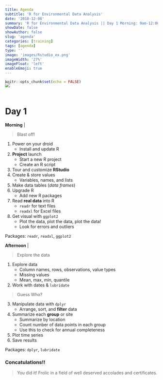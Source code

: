 ```yaml
---
title: Agenda
subtitle: 'R for Environmental Data Analysis'
date: '2018-12-08'
summary: 'R for Environmental Data Analysis || Day 1 Morning: 9am-12:00 (3 hrs) || Begin Jedi training || 1. Install and update R || 2. Project launch || 3. Create R script...'
showDate: false
showAuthor: false
slug: 'agenda'
categories: [training]
tags: [agenda]
type: ''
image: 'images/Rstudio_ex.png' 
imageWidth: '27%'
imageFloat: 'left'
enableEmoji: true
---
```



```r
knitr::opts_chunk$set(echo = FALSE)
```


![](../images/Rstudio_ex.png){style="float:left; max-width: 32%; margin-top: -20px; margin-left: 0; margin-right: 30px;"}


<div style="margin-top: 12px; clear: both;"></div>

<br>

# Day 1
<div class = "row">
<div class = "col-md-6">

**Morning** |

> Blast off! 

1. Power on your droid
    - Install and update R
1. __Project__ launch
    - Start a new R project
    - Create an R script
1. Tour and customize __RStudio__
1. Create & store values
    - Variables, names, and lists
1. Make data tables (_data frames_)
1. Upgrade R   
    - Add new R packages    
1. Read __real data__ into R
    - `readr` for text files
    - `readxl` for Excel files
1. Get visual with `ggplot2`
    - Plot the data, plot the data, plot the data!
    - Look for errors and outliers
    
Packages: `readr`, `readxl`, `ggplot2`

</div>

<div class = "col-md-6">

**Afternoon** | 

> Explore the data
   
1. Explore data
    - Column names, rows, observations, value types
    - Missing values
    - Mean, max, min, quantile 
2. Work with dates & `lubridate`

> Guess Who?

3. Manipulate data with `dplyr`
    - Arrange, sort, and __filter__ data 
4. Summarize each __group__ or site
    - Summarize by location  
    - Count number of data points in each group 
    - Use this to check for annual completeness
5. Plot time series   
6. Save results

Packages: `dplyr`, `lubridate`    

</div>
</div>

### Concatulations!!


> You did it! Frolic in a field of well deserved accolades and certificates.



</br>
